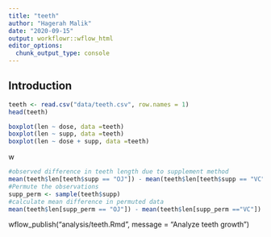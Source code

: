 ```yaml
---
title: "teeth"
author: "Hagerah Malik"
date: "2020-09-15"
output: workflowr::wflow_html
editor_options:
  chunk_output_type: console
---
```


## Introduction

```r
teeth <- read.csv("data/teeth.csv", row.names = 1)
head(teeth)

```

```r
boxplot(len ~ dose, data =teeth)
boxplot(len ~ supp, data =teeth)
boxplot(len ~ dose + supp, data =teeth)
```
w
```r
#observed difference in teeth length due to supplement method
mean(teeth$len[teeth$supp == "OJ"]) - mean(teeth$len[teeth$supp == "VC"])
#Permute the observations
supp_perm <- sample(teeth$supp)
#calculate mean difference in permuted data
mean(teeth$len[supp_perm == "OJ"]) - mean(teeth$len[supp_perm =="VC"])
```

wflow_publish("analysis/teeth.Rmd", message = "Analyze teeth growth")


